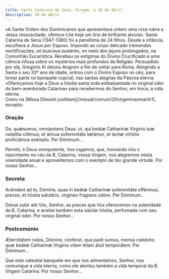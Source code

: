 ```yaml
---
title: Santa Catarina de Sena, Virgem, a 30 de Abril
description: 30 de Abril
---
```


<aside>
«A Santa Ordem dos Dominicanos que apresentava ontem uma rosa rubra a Jesus ressuscitado, oferece-Lhe hoje um lírio de brilhante alvura». Santa Catarina de Sena (1347-1380) foi a penúltima de 24 filhos. Desde a infância, escolhera a Jesus por Esposo. Impondo ao corpo delicado tremendas mortificações, só buscava sustento, no meio dos jejuns prolongados, na Comunhão Eucarística. Recebeu os estigmas do Divino Crucificado e uma ciência infusa sobre os mystérios mais profundos da Religião. Persuadido por ela, Gregório XI deixou Avignon a fim de voltar para Roma. Atingindo a Santa o seu 33º ano de idade, entrou com o Divino Esposo no céu, para tomar parte no banquete nupcial, nas santas alegrias da Páscoa eterna. «Ofereçamos hoje a Deus a hóstia santa toda embalsamada no virginal odor da bem-aventurada Catarina» para recebermos do Senhor, em troca, a vida eterna.
</aside>

<aside>
  Como na [Missa Dilexísti justitiam](/missal/comum/20virgemnaomartir1),
  excepto:
</aside>

### Oração

<div class="side-by-side not-content">

Da, quǽsumus, omnípotens Deus: ut, qui beátæ Catharínæ Vírginis tuæ natalítia cólimus; et ánnua sollemnitáte lætámur, et tantæ virtútis proficiámus exémplo. Per Dóminum...

Permiti, ó Deus omnipotente, Vos rogamos, que, honrando nós o nascimento no céu da B. Catarina, vossa Virgem, nos alegremos nesta solenidade anual e aproveitemos com o exemplo de tão grande virtude. Por nosso Senhor...

</div>

### Secreta

<div class="side-by-side not-content">

Acéndant ad te, Dómine, quas in beátæ Catharínæ sollemnitáte offérimus, preces, et hóstia salutáris, virgíneo fragrans odóre. Per Dóminum...

Deixai subir até Vós, Senhor, as preces que Vos oferecemos na solenidade da B. Catarina, e aceitai também esta salutar hóstia, perfumada com seu virginal odor. Por nosso Senhor...

</div>

### Postcomúnio

<div class="side-by-side not-content">

Æternitátem nobis, Dómine, cónferat, qua pasti sumus, mensa cœléstis: quæ beátæ Catharinæ Vírginis vitam étiam áluit temporálem. Per Dóminum...

Que este celestial banquete em que nos alimentámos, Senhor, nos comunique a vida eterna, como ele alentou também a vida temporal da B. Virgem Catarina. Por nosso Senhor...

</div>
